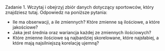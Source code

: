 Zadanie 1. Wczytaj i obejrzyj zbiór danych dotyczący sportowców, który znajdziesz tutaj. Odpowiedz na poniższe pytania:

* Ile ma obserwacji, a ile zmiennych? Które zmienne są ilościowe, a które jakościowe?
* Jaka jest średnia oraz wariancja każdej ze zmiennych ilościowych?
* Które zmienne ilościowe są najbardziej skorelowane, które najsłabiej, a które mają najsilniejszą korelację ujemną?